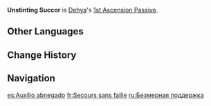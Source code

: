 {{Talent Infobox
|image         = Talent Unstinting Succor.png
|character     = Dehya
|type          = 1st Ascension Passive
|info          = Within 6 seconds after Dehya retrieves the Fiery Sanctum field through [[Molten Inferno]]: Ranging Flame or [[Leonine Bite]], she will take 60% less DMG when receiving DMG from Redmane's Blood. This effect can be triggered once every 2s.<br />Additionally, within 9s after Dehya unleashes Molten Inferno: Indomitable Flame, she will grant all party members the Gold-Forged Form state. This state will further increase a character's [[Interruption Resistance|resistance to interruption]] when they are within the Fiery Sanctum field. Gold-Forged Form can be activated once every 18s.
|utility1      = Interruption Resistance
}}
'''Unstinting Succor''' is [[Dehya]]'s [[1st Ascension Passive]].

==Other Languages==
{{Other Languages
|en      = Unstinting Succor
|zhs     = 不吝佑助
|zhs_rm  = Bùlìn Yòuzhù
|zht     = 不吝佑助
|zht_rm  = Bùlìn Yòuzhù
|zh_tl   = 
|ja      = 惜しみなき扶翼
|ja_rm   = Oshiminaki Fuyoku
|ja_tl   = Unstinting Support
|ko      = 아낌없는 지원
|ko_tl   = Unstinting Support
|es      = Auxilio abnegado
|es_tl   = 
|fr      = Secours sans faille
|fr_tl   = Unfailing Aid
|ru      = Безмерная поддержка
|ru_tl   = Boundless Support
|th      = Unstinting Succor
|vi      = Không Ngại Giúp Đỡ
|vi_tl   = 
|de      = Unermüdlicher Beistand
|de_tl   = 
|id      = Unstinting Succor
|pt      = Socorro Generoso
|pt_tl   = 
|tr      = Sınırsız Yardım
|tr_tl   = 
|it      = Generosa assistenza
|it_tl   = Generous Assistance
}}

==Change History==
{{Change History|3.5}}

==Navigation==
{{Talent Navbox|Dehya}}

[[es:Auxilio abnegado]]
[[fr:Secours sans faille]]
[[ru:Безмерная поддержка]]